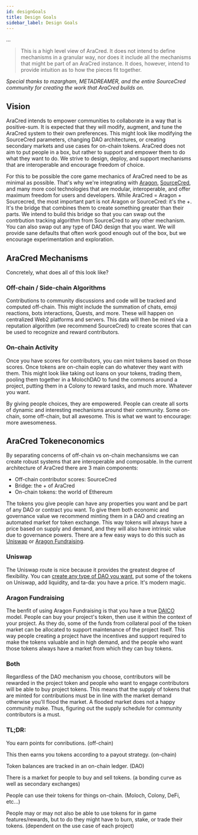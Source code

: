 ```yaml
---
id: designGoals
title: Design Goals
sidebar_label: Design Goals
---
```



...

> This is a high level view of AraCred. It does not intend to define mechanisms in a granular way, nor does it include all the mechanisms that might be part of an AraCred instance. It does, however, intend to provide intuition as to how the pieces fit together. 

_Special thanks to mzargham, METADREAMER, and the entire SourceCred community for creating the work that AraCred builds on._

## Vision

AraCred intends to empower communities to collaborate in a way that is positive-sum. It is expected that they will modify, augment, and tune the AraCred system to their own preferences. This might look like modifying the SourceCred parameters, changing DAO architectures, or creating secondary markets and use cases for on-chain tokens. AraCred does not aim to put people in a box, but rather to support and empower them to do what they want to do. We strive to design, deploy, and support mechanisms that are interoperable and encourage freedom of choice.

For this to be possible the core game mechanics of AraCred need to be as minimal as possible. That's why we're integrating with [Aragon](https://aragon.org/), [SourceCred](https://sourcecred.io/), and many more cool technologies that are modular, interoperable, and offer maximum freedom for users and developers. While AraCred = Aragon + Sourcecred, the most important part is not Aragon or SourceCred: it's the +. It's the bridge that combines them to create something greater than their parts. We intend to build this bridge so that you can swap out the contrbution tracking algorithm from SourceCred to any other mechanism. You can also swap out any type of DAO design that you want. We will provide sane defaults that often work good enough out of the box, but we encourage experimentation and exploration.

## AraCred Mechanisms

Concretely, what does all of this look like? 

### Off-chain / Side-chain Algorithms

Contributions to community discussions and code will be tracked and computed off-chain. This might include the summation of chats, emoji reactions, bots interactions, Quests, and more. These will happen on centralized Web2 platforms and servers. This data will then be mined via a reputation algorithm (we recommend SourceCred) to create scores that can be used to recognize and reward contributors. 

### On-chain Activity

Once you have scores for contributors, you can mint tokens based on those scores. Once tokens are on-chain eople can do whatever they want with them. This might look like taking out loans on your tokens, trading them, pooling them together in a MolochDAO to fund the commons around a project, putting them in a Colony to reward tasks, and much more. Whatever you want.

By giving people choices, they are empowered. People can create all sorts of dynamic and interesting mechanisms around their community. Some on-chain, some off-chain, but all awesome. This is what we want to encourage: more awesomeness.

## AraCred Tokeneconomics

By separating concerns of off-chain vs on-chain mechansisms we can create robust systems that are interoperable and composable. In the current architecture of AraCred there are 3 main components:
- Off-chain contributor scores: SourceCred 
- Bridge: the + of AraCred 
- On-chain tokens: the world of Ethereum

The tokens you give people can have any properties you want and be part of any DAO or contract you want. To give them both economic and governance value we recommend minting them in a DAO and creating an automated market for token exchange. This way tokens will always have a price based on supply and demand, and they will also have intrinsic value due to governance powers. There are a few easy ways to do this such as [Uniswap](https://uniswap.exchange/) or [Aragon Fundraising](https://fundraising.aragon.black/).  

### Uniswap

The Uniswap route is nice because it provides the greatest degree of flexibility. You can [create any type of DAO you want](https://mainnet.aragon.org/#/create), put some of the tokens on Uniswap, add liquidity, and ta-da: you have a price. It's modern magic.

### Aragon Fundraising

The benfit of using Aragon Fundraising is that you have a true [DAICO](https://ethresear.ch/t/explanation-of-daicos/465) model. People can buy your project's token, then use it within the context of your project. As they do, some of the funds from collateral pool of the token market can be allocated to support maintenance of the project itself. This way people creating a project have the incentives and support required to make the tokens valuable and in high demand, and the people who want those tokens always have a market from which they can buy tokens. 

### Both

Regardless of the DAO mechanism you choose, contributors will be rewarded in the project token and people who want to engage contributors will be able to buy project tokens. This means that the supply of tokens that are minted for contributions must be in line with the market demand otherwise you'll flood the market. A flooded market does not a happy community make. Thus, figuring out the supply schedule for community contributors is a must. 

### TL;DR:

You earn points for conributions. (off-chain) 

This then earns you tokens according to a payout strategy. (on-chain) 

Token balances are tracked in an on-chain ledger. (DAO)

There is a market for people to buy and sell tokens. (a bonding curve as well as secondary exchanges) 

People can use their tokens for things on-chain. (Moloch, Colony, DeFi, etc...)

People may or may not also be able to use tokens for in game features/rewards, but to do they might have to burn, stake, or trade their tokens. (dependent on the use case of each project)